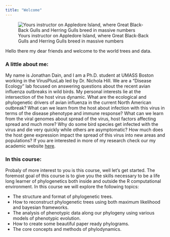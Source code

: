 ```yaml
---
title: "Welcome"
---
```


![Yours instructor on Appledore Island, where Great Black-Back Gulls and Herring Gulls breed in massive numbers](Me_on_Appledore.jpeg)

Hello there my dear friends and welcome to the world trees and data.

### A little about me:

My name is Jonathan Dain, and I am a Ph.D. student at UMASS Boston working in the VirusPlusLab led by Dr. Nichola Hill. We are a "Disease Ecology" lab focused on answering questions about the recent avian influenza outbreaks in wild birds. My personal interests lie at the intersection of the host virus dynamic. What are the ecological and phylogenetic drivers of avian influenza in the current North American outbreak? What can we learn from the host about infection with this virus in terms of the disease phenotype and immune response? What can we learn from the viral genomes about spread of the virus, host factors affecting spread and much more? Why do some bird species get infected with the virus and die very quickly while others are asymptomatic? How much does the host gene expression impact the spread of this virus into new areas and populations? If you are interested in more of my research check our my academic website [here](https://jonathan-dain-42.github.io/The-Duck-Tapes/).

### In this course:

Probaly of more interest to you is this course, well let's get started. The foremost goal of this course is to give you the skills necessary to be a life long learner of phylogenetics both inside and outside the R computational environment. In this course we will explore the following topics:

-   The structure and format of phylogenetic trees.
-   How to reconstruct phylogenetic trees using both maximum likelihood and bayesian frameworks.
-   The analysis of phenotypic data along our phylogeny using various models of phenotypic evolution.
-   How to create some beautiful paper ready phylograms.
-   The core concepts and methods of phylodynamics.